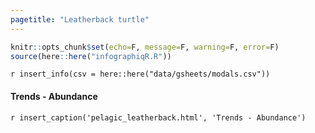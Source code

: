 ```yaml
---
pagetitle: "Leatherback turtle"
---
```


```r
knitr::opts_chunk$set(echo=F, message=F, warning=F, error=F)
source(here::here("infographiqR.R"))
```

`r insert_info(csv = here::here("data/gsheets/modals.csv"))`

#### Trends - Abundance

`r insert_caption('pelagic_leatherback.html', 'Trends - Abundance')`